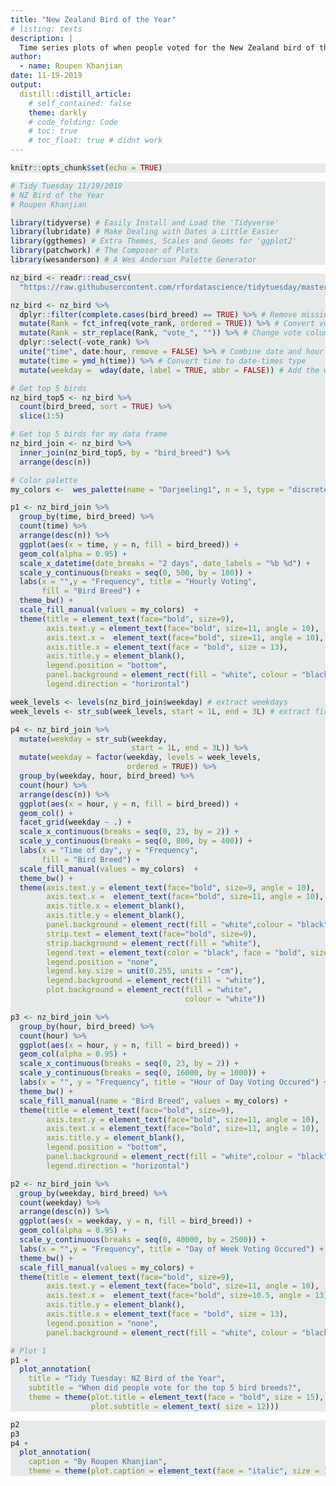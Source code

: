 ```yaml
---
title: "New Zealand Bird of the Year"
# listing: texts
description: |
  Time series plots of when people voted for the New Zealand bird of the year
author:
  - name: Roupen Khanjian
date: 11-19-2019
output:
  distill::distill_article:
    # self_contained: false
    theme: darkly
    # code_folding: Code
    # toc: true
    # toc_float: true # didnt work
---
```


```r
knitr::opts_chunk$set(echo = TRUE)
```

<style>
pre.r {
    background-color: #e7eaea;
}
</style>

```r
# Tidy Tuesday 11/19/2019
# NZ Bird of the Year
# Roupen Khanjian

library(tidyverse) # Easily Install and Load the 'Tidyverse' 
library(lubridate) # Make Dealing with Dates a Little Easier
library(ggthemes) # Extra Themes, Scales and Geoms for 'ggplot2'
library(patchwork) # The Composer of Plots
library(wesanderson) # A Wes Anderson Palette Generator
```


```r
nz_bird <- readr::read_csv(
  "https://raw.githubusercontent.com/rfordatascience/tidytuesday/master/data/2019/2019-11-19/nz_bird.csv")

nz_bird <- nz_bird %>% 
  dplyr::filter(complete.cases(bird_breed) == TRUE) %>% # Remove missing votes
  mutate(Rank = fct_infreq(vote_rank, ordered = TRUE)) %>% # Convert vote_rank into a factor
  mutate(Rank = str_replace(Rank, "vote_", "")) %>% # Change vote column strings. 
  dplyr::select(-vote_rank) %>% 
  unite("time", date:hour, remove = FALSE) %>% # Combine date and hour to a new column named time
  mutate(time = ymd_h(time)) %>% # Convert time to date-times type
  mutate(weekday =  wday(date, label = TRUE, abbr = FALSE)) # Add the weekday 

# Get top 5 birds
nz_bird_top5 <- nz_bird %>% 
  count(bird_breed, sort = TRUE) %>% 
  slice(1:5) 

# Get top 5 birds for my data frame
nz_bird_join <- nz_bird %>% 
  inner_join(nz_bird_top5, by = "bird_breed") %>% 
  arrange(desc(n))

# Color palette
my_colors <-  wes_palette(name = "Darjeeling1", n = 5, type = "discrete")

p1 <- nz_bird_join %>% 
  group_by(time, bird_breed) %>% 
  count(time) %>% 
  arrange(desc(n)) %>% 
  ggplot(aes(x = time, y = n, fill = bird_breed)) +
  geom_col(alpha = 0.95) + 
  scale_x_datetime(date_breaks = "2 days", date_labels = "%b %d") +
  scale_y_continuous(breaks = seq(0, 500, by = 100)) +
  labs(x = "",y = "Frequency", title = "Hourly Voting",
       fill = "Bird Breed") +
  theme_bw() +
  scale_fill_manual(values = my_colors)  +
  theme(title = element_text(face="bold", size=9),
        axis.text.y = element_text(face="bold", size=11, angle = 10),
        axis.text.x =  element_text(face="bold", size=11, angle = 10),
        axis.title.x = element_text(face = "bold", size = 13),
        axis.title.y = element_blank(),
        legend.position = "bottom",
        panel.background = element_rect(fill = "white", colour = "black"),
        legend.direction = "horizontal")

week_levels <- levels(nz_bird_join$weekday) # extract weekdays
week_levels <- str_sub(week_levels, start = 1L, end = 3L) # extract first 3 letters

p4 <- nz_bird_join %>% 
  mutate(weekday = str_sub(weekday,
                           start = 1L, end = 3L)) %>%
  mutate(weekday = factor(weekday, levels = week_levels,
                          ordered = TRUE)) %>% 
  group_by(weekday, hour, bird_breed) %>% 
  count(hour) %>% 
  arrange(desc(n)) %>%
  ggplot(aes(x = hour, y = n, fill = bird_breed)) +
  geom_col() + 
  facet_grid(weekday ~ .) +
  scale_x_continuous(breaks = seq(0, 23, by = 2)) +
  scale_y_continuous(breaks = seq(0, 800, by = 400)) +
  labs(x = "Time of day", y = "Frequency",
       fill = "Bird Breed") +
  scale_fill_manual(values = my_colors)  +
  theme_bw() +
  theme(axis.text.y = element_text(face="bold", size=9, angle = 10),
        axis.text.x =  element_text(face="bold", size=11, angle = 10),
        axis.title.x = element_blank(),
        axis.title.y = element_blank(),
        panel.background = element_rect(fill = "white",colour = "black"),
        strip.text = element_text(face="bold", size=9),
        strip.background = element_rect(fill = "white"),
        legend.text = element_text(color = "black", face = "bold", size = 7.75),
        legend.position = "none",
        legend.key.size = unit(0.255, units = "cm"),
        legend.background = element_rect(fill = "white"),
        plot.background = element_rect(fill = "white",
                                       colour = "white"))

p3 <- nz_bird_join %>% 
  group_by(hour, bird_breed) %>% 
  count(hour) %>% 
  ggplot(aes(x = hour, y = n, fill = bird_breed)) +
  geom_col(alpha = 0.95) + 
  scale_x_continuous(breaks = seq(0, 23, by = 2)) +
  scale_y_continuous(breaks = seq(0, 16000, by = 1000)) +
  labs(x = "", y = "Frequency", title = "Hour of Day Voting Occured") +
  theme_bw() +
  scale_fill_manual(name = "Bird Breed", values = my_colors) +
  theme(title = element_text(face="bold", size=9),
        axis.text.y = element_text(face="bold", size=11, angle = 10),
        axis.text.x = element_text(face="bold", size=11, angle = 10),
        axis.title.y = element_blank(),
        legend.position = "bottom",
        panel.background = element_rect(fill = "white",colour = "black"),
        legend.direction = "horizontal")

p2 <- nz_bird_join %>% 
  group_by(weekday, bird_breed) %>% 
  count(weekday) %>% 
  arrange(desc(n)) %>% 
  ggplot(aes(x = weekday, y = n, fill = bird_breed)) +
  geom_col(alpha = 0.95) + 
  scale_y_continuous(breaks = seq(0, 40000, by = 2500)) +
  labs(x = "",y = "Frequency", title = "Day of Week Voting Occured") +
  theme_bw() +
  scale_fill_manual(values = my_colors) +
  theme(title = element_text(face="bold", size=9),
        axis.text.y = element_text(face="bold", size=11, angle = 10),
        axis.text.x =  element_text(face="bold", size=10.5, angle = 13),
        axis.title.y = element_blank(),
        axis.title.x = element_text(face = "bold", size = 13),
        legend.position = "none",
        panel.background = element_rect(fill = "white", colour = "black"))

# Plot 1
p1 +
  plot_annotation(
    title = "Tidy Tuesday: NZ Bird of the Year",
    subtitle = "When did people vote for the top 5 bird breeds?",
    theme = theme(plot.title = element_text(face = "bold", size = 15),
                  plot.subtitle = element_text( size = 12)))
```


```r
p2
p3
p4 +
  plot_annotation(
    caption = "By Roupen Khanjian",
    theme = theme(plot.caption = element_text(face = "italic", size = 10))) 


```


